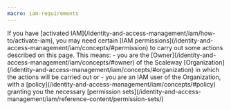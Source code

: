 ```yaml
---
macro: iam-requirements
---
```


<Message type="iam">
If you have [activated IAM](/identity-and-access-management/iam/how-to/activate-iam), you may need certain [IAM permissions](/identity-and-access-management/iam/concepts/#permission) to carry out some actions described on this page. This means:
  - you are the [Owner](/identity-and-access-management/iam/concepts/#owner) of the Scaleway [Organization](/identity-and-access-management/iam/concepts/#organization) in which the actions will be carried out or
  - you are an IAM user of the Organization, with a [policy](/identity-and-access-management/iam/concepts/#policy) granting you the necessary [permission sets](/identity-and-access-management/iam/reference-content/permission-sets/)
</Message>

